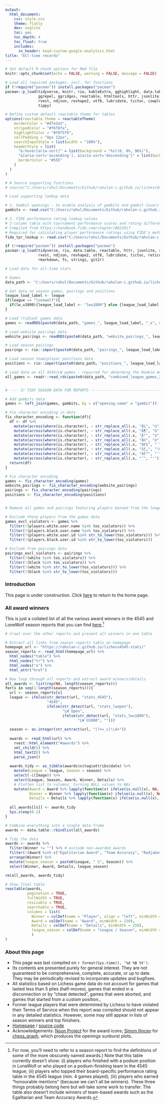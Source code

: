 ```yaml
---
output:
  html_document:
    css: style.css
    theme: flatly
    dev: svglite
    toc: yes
    toc_depth: 4
    toc_float: true
    includes:
      in_header: head-custom-google-analytics.html
title: "All-time records"
---
```




```r
# Set default R chunk options for Rmd file
knitr::opts_chunk$set(echo = FALSE, warning = FALSE, message = FALSE)

# Load all required packages, incl. for functions
if (!require("pacman")) install.packages("pacman")
pacman::p_load(tidyverse, knitr, rio, kableExtra, gghighlight, data.table,
               ggrepel, ggridges, reactable, htmltools, httr, jsonlite, xml2, 
               rvest, ndjson, reshape2, utf8, lubridate, tictoc, cowplot, 
               tippy)

# Define custom default reactable theme for tables
options(reactable.theme = reactableTheme(
    borderColor = "#dfe2e5",
    stripedColor = "#f6f8fa",
    highlightColor = "#f0f5f9",
    cellPadding = "8px 12px",
    searchInputStyle = list(width = "100%"),
    headerStyle = list(
      "&:hover[aria-sort]" = list(background = "hsl(0, 0%, 96%)"),
      "&[aria-sort='ascending'], &[aria-sort='descending']" = list(background = "hsl(0, 0%, 96%)"),
      borderColor = "#555"
    )
  )
)

```

```r
# # Source supporting functions
# source("C:/Users/rahul/Documents/Github/rahulan-c.github.io/lichess4545-stats/scripts/all_functions.R", local = knitr::knit_global())

# Load supporting lookup data

# 1. Gambit openings - to enable analysis of gambits and gambit-lovers
gambits <- read.csv("C:/Users/rahul/Documents/Github/rahulan-c.github.io/lichess4545-stats/data/lookup/gambits.csv")

# 2. FIDE performance rating lookup values
# 2-column table with tournament performance scores and rating differences
# Compiled from https://handbook.fide.com/chapter/B022017
# Required for calculating player performance ratings using FIDE's method 
fide_tpr_lookup <- read.csv("C:/Users/rahul/Documents/Github/rahulan-c.github.io/lichess4545-stats/data/lookup/fide_tpr_lookup.csv")

```


```r
if (!require("pacman")) install.packages("pacman")
pacman::p_load(tidyverse, rio, data.table, reactable, httr, jsonlite, xml2, 
               rvest, ndjson, reshape2, utf8, lubridate, tictoc, reticulate,
               rmarkdown, fs, stringi, git2r)
```

```r
# Load data for all-time stats

# Games
data_path <- "C:/Users/rahul/Documents/Github/rahulan-c.github.io/lichess4545-stats/data/"

# Get data on season games, pairings and positions
league_load_label <- league
if(league == "lonewolf"){
  if(lw_u1800){league_load_label <- "lwu1800"} else {league_load_label <- "lwopen"}
}

# Load (tidied) games data
games <- readRDS(paste0(data_path, "games_", league_load_label, "_s", season, ".rds"))

# Load website pairings data
website_pairings <- readRDS(paste0(data_path, "website_pairings_", league_load_label, "_s", season, ".rds"))

# Load season pairings 
pairings <- rio::import(paste0(data_path, "pairings_", league_load_label, "_s", season, ".csv"))

# Load season team/player positions data
positions <- rio::import(paste0(data_path, "positions_", league_load_label, "_s", season, ".csv"))

# Load data on all 4545/LW games - required for determing the Rookie Award
all_games <- readr::read_rds(paste0(data_path, "combined_league_games_210804_tidied.rds"))


# ---- 3) TIDY SEASON DATA FOR REPORTS ----------------------------------------

# Add gambits data
games <- left_join(games, gambits, by = c("opening.name" = "gambit"))

# Fix character encoding in data
fix_character_encoding <- function(df){
  df <- df %>% 
    mutate(across(where(is.character), ~ str_replace_all(.x, "Ã¼", "ü"))) %>% 
    mutate(across(where(is.character), ~ str_replace_all(.x, "Ã¶", "ö"))) %>% 
    mutate(across(where(is.character), ~ str_replace_all(.x, "Ã³", "ó"))) %>% 
    mutate(across(where(is.character), ~ str_replace_all(.x, "Ã©", "é"))) %>% 
    mutate(across(where(is.character), ~ str_replace_all(.x, "â€¾", "‾"))) %>% 
    mutate(across(where(is.character), ~ str_replace_all(.x, "ãƒ„", "ツ"))) %>% 
    mutate(across(where(is.character), ~ str_replace_all(.x, "â€™", "'"))) %>% 
    mutate(across(where(is.character), ~ str_replace_all(.x, "’", "'")))
  return(df)
}

# Fix character encoding
games <- fix_character_encoding(games)
website_pairings <- fix_character_encoding(website_pairings)
pairings <- fix_character_encoding(pairings)
positions <- fix_character_encoding(positions)


# Remove all games and pairings featuring players banned from the leagues for cheating

# Exclude these players from the games data
games_excl_violators <- games %>%
  filter(!(players.white.user.name %in% tos_violators)) %>%
  filter(!(players.black.user.name %in% tos_violators)) %>%
  filter(!(players.white.user.id %in% str_to_lower(tos_violators))) %>%
  filter(!(players.black.user.id %in% str_to_lower(tos_violators)))

# Exclude from pairings data
pairings_excl_violators <- pairings %>%
  filter(!(white %in% tos_violators)) %>%
  filter(!(black %in% tos_violators)) %>%
  filter(!(white %in% str_to_lower(tos_violators))) %>%
  filter(!(black %in% str_to_lower(tos_violators)))

```

### Introduction

This page is under construction. Click [here](https://rahulan-c.github.io/lichess4545-stats/) to return to the home page.


### All award winners

This is just a collated list of all the various award winners in the 4545 and LoneWolf season reports that you can find [here](https://rahulan-c.github.io/lichess4545-stats/#season-stats).^[For now, you'll need to refer to a season report to find the definitions of some of the more obscurely named awards.) Note that this table currently doesn't show: (i) players who finished with a podium position in LoneWolf or who played on a podium-finishing team in the 4545 league; (ii) players who topped their board-specific performance rating table in the 4545 league (min. 4 games played); (iii) players who earned "honourable mentions" (because we can't all be winners). These three things probably belong here but will take some work to transfer. The table also doesn't include winners of team-based awards such as the Egalitarian and Team Accuracy Awards.]


```r
# Crawl over the other reports and present all winners in one table

# Extract all links from season reports table on homepage
homepage_url <- "https://rahulan-c.github.io/lichess4545-stats/"
season_reports <- read_html(homepage_url) %>% 
  html_nodes("table") %>% 
  html_nodes("tr") %>% 
  html_nodes("a") %>%
  html_attr("href")

# Now loop through all reports and extract award winners/details
all_awards <- list(rep(NA, length(season_reports)))
for(s in seq(1:length(season_reports))){
  url <- season_reports[s]
  league <- ifelse(str_detect(url, "stats_4545"), 
                   "4545", 
                   ifelse(str_detect(url, "stats_lwopen"), 
                          "LW Open", 
                          ifelse(str_detect(url, "stats_lwu1800"), 
                                 "LW U1800", "")))
  
  season <- as.integer(str_extract(url, "(?<=_s)\\d+"))
  
  awards <- read_html(url) %>%
    rvest::html_element("#awards") %>% 
    xml_child(5) %>% 
    html_text2() %>% 
    parse_json()
  
  awards_tidy <- as_tibble(awards$x$tag$attribs$data) %>%
    mutate(League = league, Season = season) %>% 
    select(-c(Image)) %>% 
    select(League, Season, Award, Winner, Details) %>% 
    # Flatten list to columns, turning NULL values to NAs
    mutate(Award = Award %>% lapply(function(x) ifelse(is.null(x), NA, x)) %>% purrr::flatten() %>% unlist(),
           Winner = Winner %>% lapply(function(x) ifelse(is.null(x), NA, x)) %>% purrr::flatten() %>% unlist(),
           Details = Details %>% lapply(function(x) ifelse(is.null(x), NA, x)) %>% purrr::flatten() %>% unlist())
  
  all_awards[[s]] <- awards_tidy
  Sys.sleep(0.2)
}

# Combine everything into a single data frame
awards <- data.table::rbindlist(all_awards)

# Tidy the data
awards <- awards %>% 
  filter(Winner != "") %>% # exclude non-awarded awards
  filter(!(Award %in% c("Egalitarian Award", "Team Accuracy", "Radjabov Award"))) %>% # exclude team-based awards
  arrange(Winner) %>% 
  mutate(league_season = paste0(League, " S", Season)) %>% 
  select(Winner, Award, Details, league_season)

rm(all_awards, awards_tidy)

# Show final table
reactable(awards,
          pagination = TRUE, 
          fullWidth = TRUE,
          resizable = TRUE,
          searchable = TRUE,
          columns = list(
            Winner = colDef(name = "Player", align = "left", minWidth = 200),
            Award = colDef(name = "Award", minWidth = 150),
            Details = colDef(name = "Details", minWidth = 250),
            league_season = colDef(name = "League / Season", minWidth = 150)
            )
)
```



### About this page

:::about
- This page was last compiled on `r format(Sys.time(), '%d %B %Y')`.
- Its contents are presented purely for general interest. They are not guaranteed to be comprehensive, complete, accurate, or up to date. They may be periodically revised to incorporate updates and bugfixes.
- All statistics based on Lichess game data do not account for games that lasted less than 5 plies (half-moves), games that ended in a disconnection or by "cheat detected", games that were aborted, and games that started from a custom position.,
- Former league players that were determined by Lichess to have violated their Terms of Service when this report was compiled should not appear in any detailed statistics. However, some may still appear in lists of season winners and top finishers.
- [Homepage](https://rahulan-c.github.io/lichess4545-stats/) / [source code](https://github.com/rahulan-c/lichess4545-stats)
- Acknowledgements: [Noun Project](https://thenounproject.com/) for the award icons; [Simon Ilincev](https://simonilincev.com/) for [chess_graph](https://github.com/Destaq/chess_graph), which produces the openings sunburst plots.
:::

